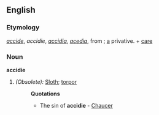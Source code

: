 ==English==

===Etymology===
{{OF.}} ''[[accide]]'', ''accidie'', {{LL.}} ''[[accidia]]'', ''[[acedia]]'', from {{Gk.}}; [[a]] privative. + [[care]]

===Noun===
'''accidie'''

#''(Obsolete):'' [[Sloth]]; [[torpor]]
#:'''Quotations'''
#:*The sin of '''accidie''' - [[Chaucer]]